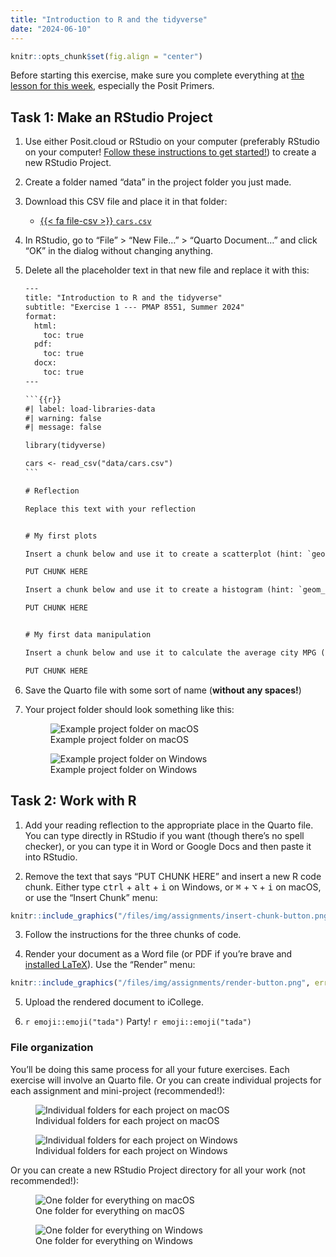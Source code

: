 ```yaml
---
title: "Introduction to R and the tidyverse"
date: "2024-06-10"
---
```


```r
knitr::opts_chunk$set(fig.align = "center")
```

::: {.callout-important}

Before starting this exercise, make sure you complete everything at [the lesson for this week](/lesson/01-lesson.qmd), especially the Posit Primers.
:::


## Task 1: Make an RStudio Project

1. Use either Posit.cloud or RStudio on your computer (preferably RStudio on your computer! [Follow these instructions to get started!](/resource/install.qmd)) to create a new RStudio Project.

2. Create a folder named "data" in the project folder you just made.

3. Download this CSV file and place it in that folder:

   - [{{< fa file-csv >}} `cars.csv`](/files/data/package_data/cars.csv)

4. In RStudio, go to "File" > "New File…" > "Quarto Document…" and click "OK" in the dialog without changing anything.

5. Delete all the placeholder text in that new file and replace it with this:

   ````default
   ---
   title: "Introduction to R and the tidyverse"
   subtitle: "Exercise 1 --- PMAP 8551, Summer 2024"
   format: 
     html:
       toc: true
     pdf:
       toc: true
     docx:
       toc: true
   ---
   
   ```{{r}}
   #| label: load-libraries-data
   #| warning: false
   #| message: false

   library(tidyverse)
   
   cars <- read_csv("data/cars.csv")
   ```
   
   # Reflection
   
   Replace this text with your reflection
   
   
   # My first plots

   Insert a chunk below and use it to create a scatterplot (hint: `geom_point()`) with diplacement (`displ`) on the x-axis, city MPG (`cty`) on the y-axis, and with the points colored by drive (`drv`).

   PUT CHUNK HERE

   Insert a chunk below and use it to create a histogram (hint: `geom_histogram()`) with highway MPG (`hwy`) on the x-axis. Do not include anything on the y-axis (`geom_histogram()` will do that automatically for you). Choose an appropriate bin width. If you're brave, facet by drive (`drv`).

   PUT CHUNK HERE


   # My first data manipulation

   Insert a chunk below and use it to calculate the average city MPG (`cty`) by class of car (`class`). This won't be a plot---it'll be a table. Hint: use a combination of `group_by()` and `summarize()`.

   PUT CHUNK HERE
   ````

6. Save the Quarto file with some sort of name (**without any spaces!**)

7. Your project folder should look something like this:

   ::: {layout="[40,-1,55]"}
   ![Example project folder on macOS](/files/img/assignments/project-structure-macos.png)

   ![Example project folder on Windows](/files/img/assignments/project-structure-windows.png)

   :::

## Task 2: Work with R

1. Add your reading reflection to the appropriate place in the Quarto file. You can type directly in RStudio if you want (though there's no spell checker), or you can type it in Word or Google Docs and then paste it into RStudio.

2. Remove the text that says "PUT CHUNK HERE" and insert a new R code chunk. Either type <kbd>ctrl</kbd> + <kbd>alt</kbd> + <kbd>i</kbd> on Windows, or <kbd>⌘</kbd> + <kbd>⌥</kbd> + <kbd>i</kbd> on macOS, or use the "Insert Chunk" menu:

```r
knitr::include_graphics("/files/img/assignments/insert-chunk-button.png", error = FALSE)
```

3. Follow the instructions for the three chunks of code.

4. Render your document as a Word file (or PDF if you're brave and [installed LaTeX](/resource/install.qmd#install-tinytex)). Use the "Render" menu:

```r
knitr::include_graphics("/files/img/assignments/render-button.png", error = FALSE)
```

5. Upload the rendered document to iCollege.

6. `r emoji::emoji("tada")` Party! `r emoji::emoji("tada")`

:::: {.callout-tip}
### File organization

You'll be doing this same process for all your future exercises. Each exercise will involve an Quarto file. Or you can create individual projects for each assignment and mini-project (recommended!):

::: {layout="[39.5,-1,60]"}

![Individual folders for each project on macOS](/files/img/reference/rproj-multiple-folders-macos.png)

![Individual folders for each project on Windows](/files/img/reference/rproj-multiple-folders-windows.png)
:::

Or you can create a new RStudio Project directory for all your work (not recommended!):

::: {layout="[53,-1,39]"}

![One folder for everything on macOS](/files/img/reference/rproj-one-folder-macos.png)

![One folder for everything on Windows](/files/img/reference/rproj-one-folder-windows.png)
:::

::::
